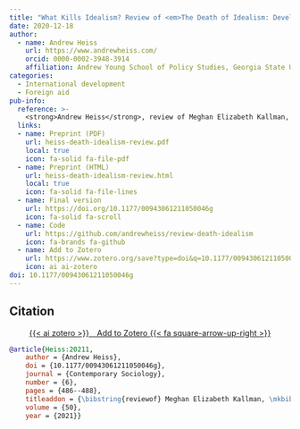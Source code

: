 ```yaml
---
title: "What Kills Idealism? Review of <em>The Death of Idealism: Development and Anti-Politics in the Peace Corps</em>, by Meghan Elizabeth Kallman"
date: 2020-12-18
author:
  - name: Andrew Heiss
    url: https://www.andrewheiss.com/
    orcid: 0000-0002-3948-3914
    affiliation: Andrew Young School of Policy Studies, Georgia State University
categories: 
  - International development
  - Foreign aid
pub-info:
  reference: >-
    <strong>Andrew Heiss</strong>, review of Meghan Elizabeth Kallman, <em>The Death of Idealism: Development and Anti-Politics in the Peace Corps</em>, <em>Contemporary Sociology</em>, 50, no. 6 (November 2021): 486–88, doi: <a href="https://doi.org/10.1177/00943061211050046g"><code>10.1177/00943061211050046g</code></a>.
  links:
  - name: Preprint (PDF)
    url: heiss-death-idealism-review.pdf
    local: true
    icon: fa-solid fa-file-pdf
  - name: Preprint (HTML)
    url: heiss-death-idealism-review.html
    local: true
    icon: fa-solid fa-file-lines
  - name: Final version
    url: https://doi.org/10.1177/00943061211050046g
    icon: fa-solid fa-scroll
  - name: Code
    url: https://github.com/andrewheiss/review-death-idealism
    icon: fa-brands fa-github
  - name: Add to Zotero
    url: https://www.zotero.org/save?type=doi&q=10.1177/00943061211050046g
    icon: ai ai-zotero
doi: 10.1177/00943061211050046g
---
```


## Citation

<p class="buttons" style="text-align:center;">
<a class="btn btn-danger" target="_blank" href="https://www.zotero.org/save?type=doi&q=10.1177/00943061211050046g">{{< ai zotero >}}&emsp;Add to Zotero {{< fa square-arrow-up-right >}}</a>
</p>

```bibtex
@article{Heiss:20211,
    author = {Andrew Heiss},
    doi = {10.1177/00943061211050046g},
    journal = {Contemporary Sociology},
    number = {6},
    pages = {486--488},
    titleaddon = {\bibstring{reviewof} Meghan Elizabeth Kallman, \mkbibemph{The Death of Idealism: Development and Anti-Politics in the Peace Corps}},
    volume = {50},
    year = {2021}}
```
